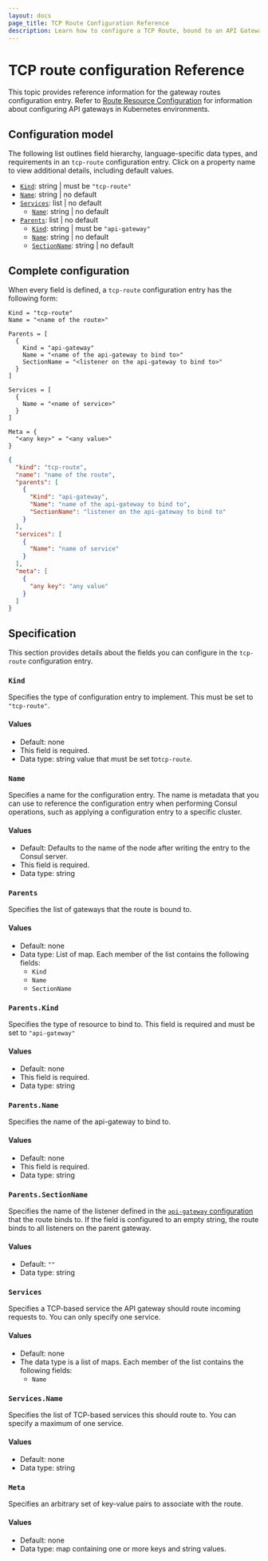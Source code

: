 ```yaml
---
layout: docs
page_title: TCP Route Configuration Reference
description: Learn how to configure a TCP Route, bound to an API Gateway on VMs.
---
```


# TCP route configuration Reference

This topic provides reference information for the gateway routes configuration
entry. Refer to [Route Resource Configuration](/consul/docs/api-gateway/configuration/routes) for information
about configuring API gateways in Kubernetes environments.

## Configuration model

The following list outlines field hierarchy, language-specific data types, and
requirements in an `tcp-route` configuration entry. Click on a property name to
view additional details, including default values.

- [`Kind`](#kind): string | must be `"tcp-route"`
- [`Name`](#name): string | no default
- [`Services`](#services): list | no default
  - [`Name`](#services-name): string | no default
- [`Parents`](#parents): list | no default
  - [`Kind`](#parents-kind): string | must be `"api-gateway"`
  - [`Name`](#parents-name): string | no default
  - [`SectionName`](#parents-sectionname): string | no default


## Complete configuration

When every field is defined, a `tcp-route` configuration entry has the following form:

<CodeTabs>

``` HCL
Kind = "tcp-route"
Name = "<name of the route>"

Parents = [
  {
    Kind = "api-gateway"
    Name = "<name of the api-gateway to bind to>"
    SectionName = "<listener on the api-gateway to bind to>"
  }
]

Services = [
  {
    Name = "<name of service>"
  }
]

Meta = {
  "<any key>" = "<any value>"
}
```

``` JSON
{
  "kind": "tcp-route",
  "name": "name of the route",
  "parents": [
    {
      "Kind": "api-gateway",
      "Name": "name of the api-gateway to bind to",
      "SectionName": "listener on the api-gateway to bind to"
    }
  ],
  "services": [
    {
      "Name": "name of service"
    }
  ],
  "meta": [
    {
      "any key": "any value"
    }
  ]
}
```

</CodeTabs>

## Specification

This section provides details about the fields you can configure in the
`tcp-route` configuration entry.

### `Kind`

Specifies the type of configuration entry to implement. This must be set to
`"tcp-route"`.

#### Values

- Default: none
- This field is required.
- Data type: string value that must be set to`tcp-route`.

### `Name`

Specifies a name for the configuration entry. The name is metadata that you can
use to reference the configuration entry when performing Consul operations,
such as applying a configuration entry to a specific cluster.

#### Values

- Default: Defaults to the name of the node after writing the entry to the Consul server.
- This field is required.
- Data type: string

### `Parents`

Specifies the list of gateways that the route is bound to.

#### Values

- Default: none
- Data type: List of map. Each member of the list contains the following fields:
  - `Kind`
  - `Name`
  - `SectionName`

### `Parents.Kind`

Specifies the type of resource to bind to. This field is required and must be
set to `"api-gateway"`

#### Values

- Default: none
- This field is required.
- Data type: string

### `Parents.Name`

Specifies the name of the api-gateway to bind to.

#### Values

- Default: none
- This field is required.
- Data type: string

### `Parents.SectionName`

Specifies the name of the listener defined in the [`api-gateway` configuration](/consul/docs/connect/gateways/api-gateway/configuration/api-gateway) that the route binds to. If the field is configured to an empty string, the route binds to all listeners on the parent gateway.

#### Values

- Default: `""`
- Data type: string

### `Services`

Specifies a TCP-based service the API gateway should route incoming requests
to. You can only specify one service.

#### Values

- Default: none
- The data type is a list of maps. Each member of the list contains the following fields:
  - `Name`

### `Services.Name`

Specifies the list of TCP-based services this should route to. You can specify a maximum of one service.

#### Values

- Default: none
- Data type: string

### `Meta`

Specifies an arbitrary set of key-value pairs to associate with the route.

#### Values

- Default: none
- Data type: map containing one or more keys and string values.

